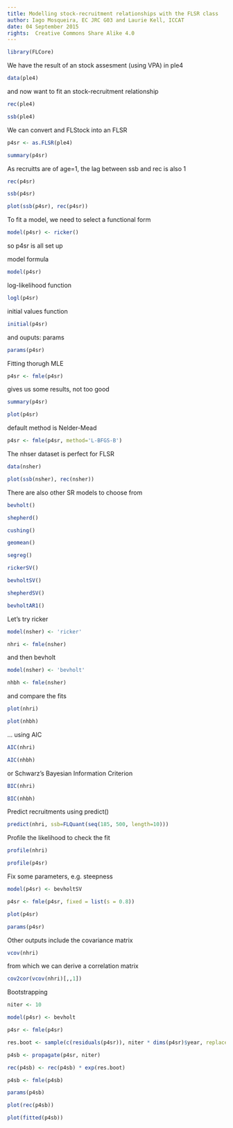 ```yaml
---
title: Modelling stock-recruitment relationships with the FLSR class
author: Iago Mosqueira, EC JRC G03 and Laurie Kell, ICCAT
date: 04 September 2015
rights:  Creative Commons Share Alike 4.0
---
```



```r
library(FLCore)
```

We have the result of an stock assesment (using VPA) in ple4

```r
data(ple4)
```

and now want to fit an stock-recruitment relationship

```r
rec(ple4)

ssb(ple4)
```

We can convert and FLStock into an FLSR

```r
p4sr <- as.FLSR(ple4)

summary(p4sr)
```

As recruitts are of age=1, the lag between ssb and rec is also 1

```r
rec(p4sr)

ssb(p4sr)
```

```r
plot(ssb(p4sr), rec(p4sr))
```

To fit a model, we need to select a functional form

```r
model(p4sr) <- ricker()
```

so p4sr is all set up

model formula
```r
model(p4sr)
```

log-likelihood function
```r
logl(p4sr)
```

initial values function
```r
initial(p4sr)
```

and ouputs: params
```r
params(p4sr)
```

Fitting thorugh MLE

```r
p4sr <- fmle(p4sr)
```

gives us some results, not too good

```r
summary(p4sr)
```

```r
plot(p4sr)
```

default method is Nelder-Mead

```r
p4sr <- fmle(p4sr, method='L-BFGS-B')
```


The nhser dataset is perfect for FLSR

```r
data(nsher)
```

```r
plot(ssb(nsher), rec(nsher))
```


There are also other SR models to choose from
```r
bevholt()

shepherd()

cushing()

geomean()

segreg()

rickerSV()

bevholtSV()

shepherdSV()

bevholtAR1()
```

Let's try ricker

```r
model(nsher) <- 'ricker'

nhri <- fmle(nsher)
```

and then bevholt

```r
model(nsher) <- 'bevholt'

nhbh <- fmle(nsher)
```

and compare the fits

```r
plot(nhri)

plot(nhbh)
```

... using AIC

```r
AIC(nhri)

AIC(nhbh)
```


or Schwarz's Bayesian Information Criterion

```r
BIC(nhri)

BIC(nhbh)

```

Predict recruitments using predict()

```r
predict(nhri, ssb=FLQuant(seq(185, 500, length=10)))
```


Profile the likelihood to check the fit

```r
profile(nhri)

profile(p4sr)
```


Fix some parameters, e.g. steepness

```r
model(p4sr) <- bevholtSV

p4sr <- fmle(p4sr, fixed = list(s = 0.8))
```

```r
plot(p4sr)
```

```r
params(p4sr)
```


Other outputs include the covariance matrix
```r
vcov(nhri)
```

from which we can derive a correlation matrix
```r
cov2cor(vcov(nhri)[,,1])
```


Bootstrapping

```r
niter <- 10

model(p4sr) <- bevholt

p4sr <- fmle(p4sr)

res.boot <- sample(c(residuals(p4sr)), niter * dims(p4sr)$year, replace=T)

p4sb <- propagate(p4sr, niter)

rec(p4sb) <- rec(p4sb) * exp(res.boot)

p4sb <- fmle(p4sb)

params(p4sb)
```

```r
plot(rec(p4sb))

plot(fitted(p4sb))

```
